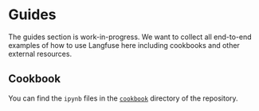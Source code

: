 # Guides


<Callout type="warning" emoji="🚧">
  The guides section is work-in-progress. We want to collect all end-to-end
  examples of how to use Langfuse here including cookbooks and other external
  resources.
</Callout>

## Cookbook

You can find the `ipynb` files in the [`cookbook`](https://github.com/langfuse/langfuse-docs/tree/main/cookbook) directory of the repository.


<CookbookIndex />
